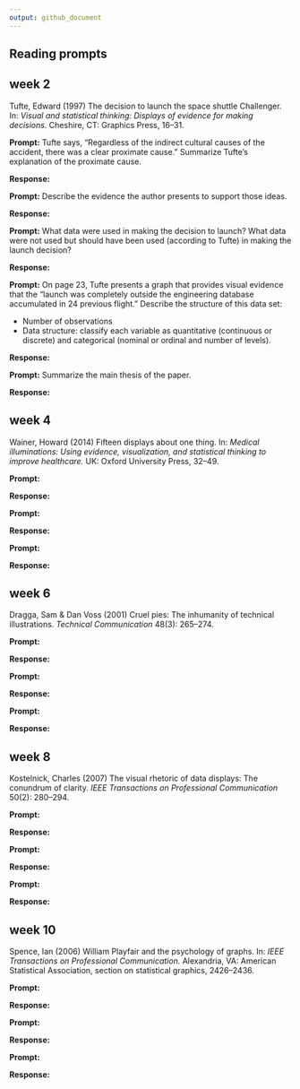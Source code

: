 ```yaml
---
output: github_document
---
```


## Reading prompts


## week 2

Tufte, Edward (1997) The decision to launch the space shuttle Challenger. 
In: *Visual and statistical thinking: Displays of evidence for making
decisions.* Cheshire, CT: Graphics Press, 16--31.


**Prompt:** Tufte says, "Regardless of the indirect cultural causes of the
accident, there was a clear proximate cause." Summarize Tufte's explanation 
of the proximate cause.  


**Response:** 


**Prompt:** Describe the evidence the author presents to support those ideas.


**Response:**  






**Prompt:** What data were used in making the decision to launch? What data 
were not used but should have been used (according to Tufte) in making the
launch decision?


**Response:** 



**Prompt:** On page 23, Tufte presents a graph that provides visual evidence
that the "launch was completely outside the engineering database accumulated 
in 24 previous flight." Describe the structure of this data set:

- Number of observations 
- Data structure: classify each variable as quantitative (continuous or discrete) and categorical (nominal or ordinal and number of levels). 


**Response:**  





**Prompt:** Summarize the main thesis of the paper.  


**Response:** 






## week 4

Wainer, Howard (2014) Fifteen displays about one thing. In: *Medical
illuminations: Using evidence, visualization, and statistical thinking to
improve healthcare.* UK: Oxford University Press, 32--49.

**Prompt:** 


**Response:** 


**Prompt:** 


**Response:**  


**Prompt:**  


**Response:** 





## week 6

Dragga, Sam & Dan Voss (2001) Cruel pies: The inhumanity of technical
illustrations. *Technical Communication* 48(3): 265--274.

**Prompt:** 


**Response:** 


**Prompt:** 


**Response:**  


**Prompt:**  


**Response:** 




## week 8

Kostelnick, Charles (2007) The visual rhetoric of data displays: The conundrum
of clarity. *IEEE Transactions on Professional Communication* 50(2): 280--294.

**Prompt:** 


**Response:** 


**Prompt:** 


**Response:**  


**Prompt:**  


**Response:** 





## week 10

Spence, Ian (2006) William Playfair and the psychology of graphs. In: *IEEE
Transactions on Professional Communication.* Alexandria, VA: American
Statistical Association, section on statistical graphics, 2426--2436.

**Prompt:** 


**Response:** 


**Prompt:** 


**Response:**  


**Prompt:**  


**Response:** 




